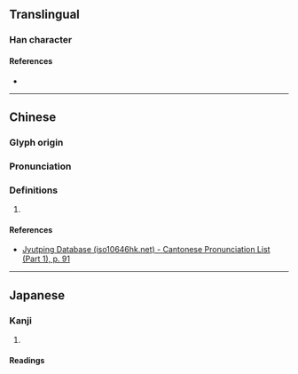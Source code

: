 {{character info/new}}
==Translingual==

===Han character===
{{Han char|rn=38|rad=女|as=04|sn=7|four=|canj=VTT,XVTT|ids=⿰女井}}

====References====
* {{Han ref|kx=0256.080|dkj=06074|dj=0520.070|hdz=21029.080|uh=598C|ud=22924}}

----

==Chinese==
{{zh-forms}}

===Glyph origin===
{{Han etym}}

===Pronunciation===
{{zh-pron
|m=jìng
|c=zing6
|mc=y
|oc=y
|cat=
}}

===Definitions===
{{zh-hanzi}}

# {{rfdef|zh}}

====References====
* [http://www.iso10646hk.net/jp/document/download.jsp Jyutping Database (iso10646hk.net) - Cantonese Pronunciation List (Part 1), p. 91]

----

==Japanese==

===Kanji===
{{ja-kanji|grade=|rs=女04}}

# {{rfdef|ja|sort=女04}}

====Readings====
{{ja-readings
|goon=じょう<じやう
|kanon=せい
|kun=いさぎよ-い, しず-か<しづ-か
}}